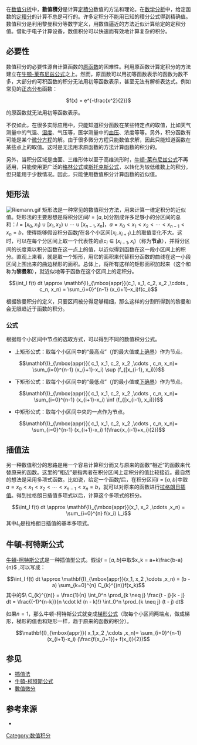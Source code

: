 {{微积分学}}

在[[数值分析|数值分析]]中，'''數值積分'''是计算[[定積分|定積分]]数值的方法和理论。在[[数学分析|数学分析]]中，给定函数的[[定積分|定積分]]的计算不总是可行的。许多定积分不能用已知的積分公式得到精确值。数值积分是利用黎曼积分等数学定义，用数值逼近的方法近似计算给定的定积分值。借助于电子计算设备，数值积分可以快速而有效地计算复杂的积分。

== 必要性 ==
数值积分的必要性源自计算函数的[[原函数|原函数]]的困难性。利用原函数计算定积分的方法建立在[[牛顿-莱布尼兹公式|牛顿-莱布尼兹公式]]之上。然而，原函数可以用初等函数表示的函数为数不多，大部分的可积函数的积分无法用初等函数表示，甚至无法有解析表达式。例如常见的[[正态分布|正态分布]]函数：
<center><math>f(x) = e^{-\frac{x^2}{2}}</math></center>
的原函数就无法用初等函数表示。

不仅如此，在很多实际应用中，只能知道积分函数在某些特定点的取值，比如天气测量中的气温、[[湿度|湿度]]、气压等，医学测量中的[[血压|血压]]、浓度等等。另外，积分函数有可能是某个[[微分方程|微分方程]]的解。由于很多微分方程只能数值求解，因此只能知道函数在某些点上的取值。这时是无法用求原函数的方法计算函数的积分的。

另外，当积分区域是曲面、三维形体以至于高维流形时，[[牛顿-莱布尼兹公式|牛顿-莱布尼兹公式]]不再适用，只能使用更广泛的[[格林公式|格林公式]]或[[斯托克斯公式|斯托克斯公式]]，以转化为较低维数上的积分，但只能用于少数情况。因此，只能使用数值积分计算函数的近似值。

== 矩形法 ==
[[File:Riemann.gif|thumb]]
矩形法是一种常见的数值积分方法，用来计算一维定积分的近似值。矩形法的主要思想是将积分区间<math>I = [a, b]</math>分割成许多足够小的分区间的总和：<math>I = [x_0, x_1) \cup [x_1, x_2) \cup \cdots \cup [x_{n-1}, x_n]</math>，<math> a = x_0 < x_1 < x_2 < \cdots < x_{n-1} < x_n = b</math>，使得能够假设积分函数<math>f</math>在各个小区间<math>[x_i, x_{i+1})</math>上的取值变化不大。这时，可以在每个分区间上取一个代表性的点<math>c_i \in [x_{i-1}, x_i)</math>（称为'''节点'''），并将分区间的长度乘以积分函数在这一点上的值，以近似得到函数在这一段小区间上的积分。直观上来看，就是取一个矩形，用它的面积来代替积分函数的曲线在这一小段区间上围出来的曲边梯形的面积。总体上，将所有这样的矩形面积加起来（这个和称为'''黎曼和'''），就近似地等于函数在这个区间上的定积分。
:<math>\int_I f(t) dt \approx \mathbf{I}_{\mbox{appr}}(c_1, x_1, c_2,  x_2 ,\cdots , c_n, x_n) = \sum_{i=0}^{n-1} (x_{i+1}-x_i)f(c_i) </math>

根据黎曼积分的定义，只要区间被分得足够精细，那么这样的分割所得到的黎曼和会无限趋近于函数的积分。

===公式===
根据每个小区间中节点的选取方式，可以得到不同的数值积分公式。

*上矩形公式：取每个小区间中的“最高点”（<math>f</math>的最大值或[[上确界|上确界]]）作为节点。
:<math>\mathbf{I}_{\mbox{appr}}( c_1, x_1, c_2,  x_2 ,\cdots , c_n, x_n)= \sum_{i=0}^{n-1} (x_{i+1}-x_i) \sup (f_{[x_{i-1}, x_i)})</math>
*下矩形公式：取每个小区间中的“最低点”（<math>f</math>的最小值或[[下确界|下确界]]）作为节点。
:<math>\mathbf{I}_{\mbox{appr}}( c_1, x_1, c_2,  x_2 ,\cdots , c_n, x_n)= \sum_{i=0}^{n-1} (x_{i+1}-x_i)  \inf (f_{[x_{i-1}, x_i)})</math>
*中矩形公式：取每个小区间中央的一点作为节点。
:<math>\mathbf{I}_{\mbox{appr}}( c_1, x_1, c_2,  x_2 ,\cdots , c_n, x_n)= \sum_{i=0}^{n-1} (x_{i+1}-x_i)  f(\frac{x_{i-1}+x_i}{2})</math>

==插值法==
另一种数值积分的思路是用一个容易计算积分而又与原来的函数“相近”的函数来代替原来的函数。这里的“相近”是指两者在积分区间上定积分的值比较接近。最自然的想法是采用多项式函数。比如说，给定一个函数<math>f</math>后，在积分区间<math>I = [a, b]</math>中取<math>a = x_0 < x_1 < x_2 < \cdots < x_{n-1} < x_n = b</math>，就可以对原来的函数进行[[拉格朗日插值法|拉格朗日插值]]。得到拉格朗日插值多项式以后，计算这个多项式的积分。
:<math>\int_I f(t) dt \approx \mathbf{I}_{\mbox{appr}}(x_1, x_2 ,\cdots ,x_n) = \sum_{i=0}^{n} f(x_i) L_i </math>
其中<math> L_i</math>是拉格朗日插值的基本多项式。

==牛頓-柯特斯公式==
[[牛頓-柯特斯公式|牛頓-柯特斯公式]]是一种插值型公式。假设<math>I = [a, b]</math>中取<math>x_k = a+k\frac{b-a}{n}</math> ,可以写成：
:<math>\int_I f(t) dt \approx \mathbf{I}_{\mbox{appr}}(x_1, x_2 ,\cdots ,x_n) = (b -a) \sum_{k=0}^{n} C_{k}^{(n)}f(x_k) </math>
其中的<math>\ C_{k}^{(n)} = \frac{1}{n} \int_0^n \prod_{k \neq j} \frac{t - j}{k - j} dt = \frac{(-1)^{n-k}}{n \cdot k! (n - k)!} \int_0^n \prod_{k \neq j} (t - j) dt </math>

如果<math>n = 1</math>，那么牛顿-柯特斯公式就变成[[梯形公式|梯形公式]]（取每个小区间两端点，做成梯形，梯形的值也和矩形一样，趋于原来的函数的积分）。
:<math>\mathbf{I}_{\mbox{appr}}( x_1,x_2 ,\cdots ,x_n)= \sum_{i=0}^{n-1} (x_{i+1}-x_i)  (\frac{f(x_{i+1})+ f(x_i)}{2})</math>

==参见==
*[[插值法|插值法]]
*[[牛頓-柯特斯公式|牛頓-柯特斯公式]]
*[[數值微分|數值微分]]

==参考来源==
{{commonscat}}
*{{cite book | title = 《数值分析（第四版）》 | author = 李庆扬 |publisher = 华中科技大学出版社 | year = 2006 | isbn = 7-560-93742-X}}

{{Authority control}}
[[Category:数值积分|Category:数值积分]]